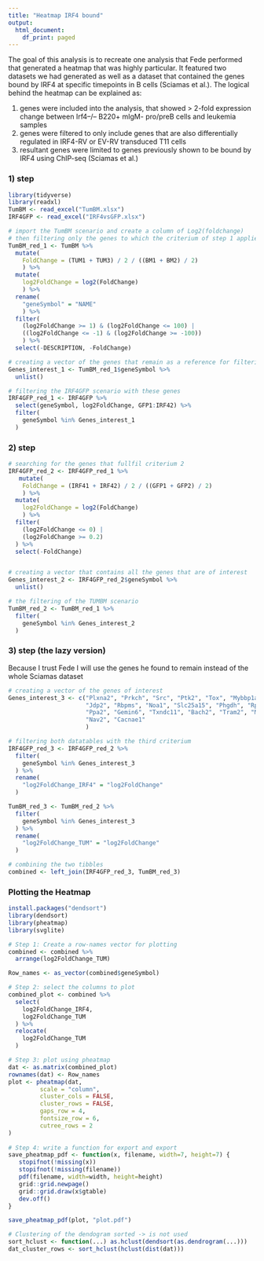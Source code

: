 ```yaml
---
title: "Heatmap IRF4 bound"
output:
  html_document:
    df_print: paged
---
```


The goal of this analysis is to recreate one analysis that Fede performed that generated a heatmap that was highly particular.
It featured two datasets we had generated as well as a dataset that contained the genes bound by IRF4 at specific timepoints in B cells (Sciamas et al.).
The logical behind the heatmap can be explained as:

1) genes were included into the analysis, that showed > 2-fold expression change between Irf4–/– B220+ mIgM- pro/preB cells and leukemia samples
2) genes were filtered to only include genes that are also differentially regulated in IRF4-RV or EV-RV transduced T11 cells
3) resultant genes were limited to genes previously shown to be bound by IRF4 using ChIP-seq (Sciamas et al.)

### 1) step 
```r
library(tidyverse)
library(readxl)
TumBM <- read_excel("TumBM.xlsx")
IRF4GFP <- read_excel("IRF4vsGFP.xlsx")

# import the TumBM scenario and create a column of Log2(foldchange)
# then filtering only the genes to which the criterium of step 1 applies
TumBM_red_1 <- TumBM %>%
  mutate( 
    FoldChange = (TUM1 + TUM3) / 2 / ((BM1 + BM2) / 2)
    ) %>%
  mutate(
    log2FoldChange = log2(FoldChange)
    ) %>%
  rename(
    "geneSymbol" = "NAME"
    ) %>%
  filter(
    (log2FoldChange >= 1) & (log2FoldChange <= 100) |
    ((log2FoldChange <= -1) & (log2FoldChange >= -100))
    ) %>%
  select(-DESCRIPTION, -FoldChange)

# creating a vector of the genes that remain as a reference for filtering
Genes_interest_1 <- TumBM_red_1$geneSymbol %>%
  unlist()

# filtering the IRF4GFP scenario with these genes
IRF4GFP_red_1 <- IRF4GFP %>%
  select(geneSymbol, log2FoldChange, GFP1:IRF42) %>%
  filter(
    geneSymbol %in% Genes_interest_1
  )
```

### 2) step
```r
# searching for the genes that fullfil criterium 2
IRF4GFP_red_2 <- IRF4GFP_red_1 %>%
   mutate( 
    FoldChange = (IRF41 + IRF42) / 2 / ((GFP1 + GFP2) / 2)
    ) %>%
  mutate(
    log2FoldChange = log2(FoldChange)
    ) %>%
  filter(
    (log2FoldChange <= 0) |
    (log2FoldChange >= 0.2)
  ) %>%
  select(-FoldChange)


# creating a vector that contains all the genes that are of interest
Genes_interest_2 <- IRF4GFP_red_2$geneSymbol %>%
  unlist()

# the filtering of the TUMBM scenario
TumBM_red_2 <- TumBM_red_1 %>%
  filter(
    geneSymbol %in% Genes_interest_2
  )
```

### 3) step (the lazy version)
Because I trust Fede I will use the genes he found to remain instead of the whole Sciamas dataset
```r
# creating a vector of the genes of interest
Genes_interest_3 <- c("Plxna2", "Prkch", "Src", "Ptk2", "Tox", "Mybbp1a",
                      "Jdp2", "Rbpms", "Noa1", "Slc25a15", "Phgdh", "Rps14",
                      "Ppa2", "Gemin6", "Txndc11", "Bach2", "Tram2", "Mpeg",
                      "Nav2", "Cacnae1"
                      )

# filtering both datatables with the third criterium
IRF4GFP_red_3 <- IRF4GFP_red_2 %>%
  filter(
    geneSymbol %in% Genes_interest_3
  ) %>%
  rename(
    "log2FoldChange_IRF4" = "log2FoldChange"
  )

TumBM_red_3 <- TumBM_red_2 %>%
  filter(
    geneSymbol %in% Genes_interest_3
  ) %>%
  rename(
    "log2FoldChange_TUM" = "log2FoldChange"
  )

# combining the two tibbles
combined <- left_join(IRF4GFP_red_3, TumBM_red_3)

```

### Plotting the Heatmap
```r
install.packages("dendsort")
library(dendsort)
library(pheatmap)
library(svglite)

# Step 1: Create a row-names vector for plotting
combined <- combined %>%
  arrange(log2FoldChange_TUM)

Row_names <- as_vector(combined$geneSymbol)

# Step 2: select the columns to plot
combined_plot <- combined %>%
  select(
    log2FoldChange_IRF4,
    log2FoldChange_TUM
  ) %>%
  relocate(
    log2FoldChange_TUM
  )

# Step 3: plot using pheatmap
dat <- as.matrix(combined_plot)
rownames(dat) <- Row_names
plot <- pheatmap(dat,
         scale = "column",
         cluster_cols = FALSE,
         cluster_rows = FALSE,
         gaps_row = 4,
         fontsize_row = 6,
         cutree_rows = 2
)
    
# Step 4: write a function for export and export
save_pheatmap_pdf <- function(x, filename, width=7, height=7) {
   stopifnot(!missing(x))
   stopifnot(!missing(filename))
   pdf(filename, width=width, height=height)
   grid::grid.newpage()
   grid::grid.draw(x$gtable)
   dev.off()
}

save_pheatmap_pdf(plot, "plot.pdf")

# Clustering of the dendogram sorted -> is not used
sort_hclust <- function(...) as.hclust(dendsort(as.dendrogram(...)))
dat_cluster_rows <- sort_hclust(hclust(dist(dat)))

```

